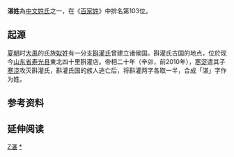 {{unreferenced|time=2011-09-25T16:39:30+00:00}}
{{姓氏
|姓氏=湛
|繁體=湛
|簡體=湛
|拼音=Zhàn
|南京官話=zhang<sup>4</sup>
|中国大陆=Zhan
|台湾=Chan
|港府=Cham
|澳门=
|新加坡=
|马来西亚=
|越南=Trạm
|韩国=
|反切=
|同音字=
|堂号=
|郡望=[[豫章郡|豫章郡]]
}}

'''湛姓'''為[[中文姓氏|中文姓氏]]之一，在《[[百家姓|百家姓]]》中排名第103位。

== 起源 ==
[[夏朝|夏朝]]时[[大禹|大禹]]的氏族[[姒姓|姒姓]]有一分支[[斟灌氏|斟灌氏]]曾建立诸侯国。斟灌氏古国的地点，位於现今[[山东省|山东省]][[寿光县|寿光县]]東北四十里斟灌店。帝相二十年（辛卯，前2010年），[[寒浞|寒浞]]遣其子[[寒浇|寒浇]]攻灭斟灌氏，斟灌氏国的族人逃亡后，将斟灌两字各取一半，合成「湛」字作为姓。

== 参考资料 ==
{{reflist}}

== 延伸阅读 ==
{{Wikisource further reading}}

{{姓氏小作品}}

[[Category:漢姓|Z湛]]
[[Category:湛姓|*]]